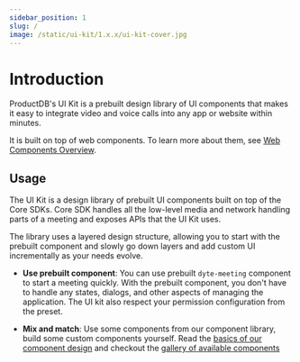 ```yaml
---
sidebar_position: 1
slug: /
image: /static/ui-kit/1.x.x/ui-kit-cover.jpg
---
```


# Introduction

ProductDB's UI Kit is a prebuilt design library of UI components that makes it easy
to integrate video and voice calls into any app or website within minutes.

It is built on top of web components. To learn more about them, see [Web Components Overview](https://www.webcomponents.org/introduction).

## Usage

The UI Kit is a design library of prebuilt UI components built on top of the
Core SDKs. Core SDK handles all the low-level media and network handling parts
of a meeting and exposes APIs that the UI Kit uses.

The library uses a layered design structure, allowing you to start with the prebuilt component and slowly go down layers and add custom UI incrementally as your needs evolve.

- **Use prebuilt component**: You can use prebuilt `dyte-meeting` component to
  start a meeting quickly. With the prebuilt component, you don't have to handle any states, dialogs, and other aspects of managing the application. The UI kit
  also respect your permission configuration from the preset.

- **Mix and match**: Use some components from our component library, build some custom components yourself. Read the [basics of our component design](/ui-kit/basics/components-basics) and checkout the [gallery of available components](/ui-kit/components)

<head>
  <title>UI Kit Introduction</title>
</head>
